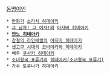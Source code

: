 [[동명이인]]

 * [[만화가]] [[소라치 히데아키]]
 * [[그 남자! 그 여자!]]의 [[아사바 히데아키]]
 * '''[[안노 히데아키]]'''
 * [[강철의 라인배럴]]의 [[야지마 히데아키]]
 * [[센고쿠 시대]]의 [[코바야카와 히데아키]]
 * 배우 [[쿠사카 히데아키]]
 * [[소녀왕국 표류기]]의 [[히데아키(소녀왕국 표류기)]]
 * 가수 토쿠나가 히데아키
